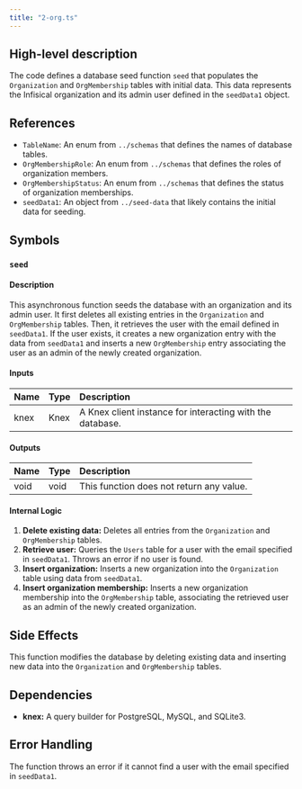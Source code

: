```yaml
---
title: "2-org.ts"
---
```


## High-level description
The code defines a database seed function `seed` that populates the `Organization` and `OrgMembership` tables with initial data. This data represents the Infisical organization and its admin user defined in the `seedData1` object.

## References
- `TableName`: An enum from `../schemas` that defines the names of database tables.
- `OrgMembershipRole`: An enum from `../schemas` that defines the roles of organization members.
- `OrgMembershipStatus`: An enum from `../schemas` that defines the status of organization memberships.
- `seedData1`: An object from `../seed-data` that likely contains the initial data for seeding.

## Symbols

### `seed`
#### Description
This asynchronous function seeds the database with an organization and its admin user. It first deletes all existing entries in the `Organization` and `OrgMembership` tables. Then, it retrieves the user with the email defined in `seedData1`. If the user exists, it creates a new organization entry with the data from `seedData1` and inserts a new `OrgMembership` entry associating the user as an admin of the newly created organization.

#### Inputs
| Name | Type | Description |
|:-----|:-----|:------------|
| knex | Knex | A Knex client instance for interacting with the database. |

#### Outputs
| Name | Type | Description |
|:-----|:-----|:------------|
| void | void | This function does not return any value. |

#### Internal Logic
1. **Delete existing data:** Deletes all entries from the `Organization` and `OrgMembership` tables.
2. **Retrieve user:** Queries the `Users` table for a user with the email specified in `seedData1`. Throws an error if no user is found.
3. **Insert organization:** Inserts a new organization into the `Organization` table using data from `seedData1`.
4. **Insert organization membership:** Inserts a new organization membership into the `OrgMembership` table, associating the retrieved user as an admin of the newly created organization.

## Side Effects
This function modifies the database by deleting existing data and inserting new data into the `Organization` and `OrgMembership` tables.

## Dependencies
- **knex:** A query builder for PostgreSQL, MySQL, and SQLite3.

## Error Handling
The function throws an error if it cannot find a user with the email specified in `seedData1`.
